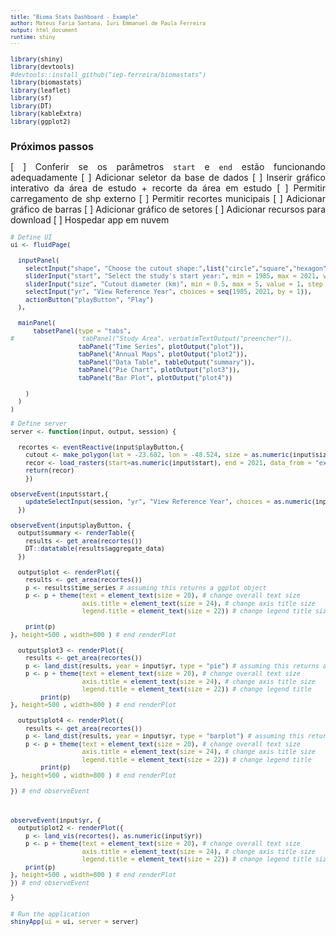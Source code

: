 ```yaml
---
title: "Bioma Stats Dashboard - Example"
author: Mateus Faria Santana, Iuri Emmanuel de Paula Ferreira
output: html_document
runtime: shiny
---
```



<style type="text/css">

body{ /* Normal  */
font-size: 14px;
}
td {  /* Table  */
font-size: 12px;
}
h1.title {
font-size: 22px;
}
h1 { /* Header 1 */
font-size: 16px;
}
h2 { /* Header 2 */
font-size: 16px;
}
h3 { /* Header 3 */
font-size: 16px;
font-family: "Times New Roman", Times, serif;
}
code.r{ /* Code block */
font-size: 10px;
}
pre { /* Code block - determines code spacing between lines */
font-size: 10px;
}
</style>


<div style="text-align: justify"> 


```r
library(shiny)
library(devtools)
#devtools::install_github("iep-ferreira/biomastats")
library(biomastats)
library(leaflet)
library(sf)
library(DT)
library(kableExtra)
library(ggplot2)
```

## Próximos passos

  [ ] Conferir se os parâmetros `start` e `end` estão funcionando adequadamente
  [ ] Adicionar seletor da base de dados
  [ ] Inserir gráfico interativo da área de estudo + recorte da área em estudo
  [ ] Permitir carregamento de shp externo
  [ ] Permitir recortes municipais
  [ ] Adicionar gráfico de barras
  [ ] Adicionar gráfico de setores
  [ ] Adicionar recursos para download
  [ ] Hospedar app em nuvem
 

```r
# Define UI
ui <- fluidPage(
  
  inputPanel(
    selectInput("shape", "Choose the cutout shape:",list("circle","square","hexagon")), 
    sliderInput("start", "Select the study's start year:", min = 1985, max = 2021, value = 1985, step = 1),
    sliderInput("size", "Cutout diameter (km)", min = 0.5, max = 5, value = 1, step = 0.1),
    selectInput("yr", "View Reference Year", choices = seq(1985, 2021, by = 1)),
    actionButton("playButton", "Play")
  ),
    
  mainPanel(
      tabsetPanel(type = "tabs",
#                  tabPanel("Study Area", verbatimTextOutput("preencher")), 
                  tabPanel("Time Series", plotOutput("plot")),
                  tabPanel("Annual Maps", plotOutput("plot2")),
                  tabPanel("Data Table", tableOutput("summary")),
                  tabPanel("Pie Chart", plotOutput("plot3")),
                  tabPanel("Bar Plot", plotOutput("plot4"))
                
    )
  )
)

# Define server 
server <- function(input, output, session) {
  
  recortes <- eventReactive(input$playButton,{
    cutout <- make_polygon(lat = -23.602, lon = -48.524, size = as.numeric(input$size), shape = input$shape)
    recor <- load_rasters(start=as.numeric(input$start), end = 2021, data_from = "example")
    return(recor)
    })
  
observeEvent(input$start,{
    updateSelectInput(session, "yr", "View Reference Year", choices = as.numeric(input$start):2021)
  })  
  
observeEvent(input$playButton, {
  output$summary <- renderTable({
    results <- get_area(recortes())
    DT::datatable(results$aggregate_data)
  })
  
  output$plot <- renderPlot({
    results <- get_area(recortes())
    p <- results$time_series # assuming this returns a ggplot object
    p <- p + theme(text = element_text(size = 20), # change overall text size
                   axis.title = element_text(size = 24), # change axis title size
                   legend.title = element_text(size = 22)) # change legend title size
    
    print(p)
}, height=500 , width=800 ) # end renderPlot
  
  output$plot3 <- renderPlot({
    results <- get_area(recortes())
    p <- land_dist(results, year = input$yr, type = "pie") # assuming this returns a ggplot object
    p <- p + theme(text = element_text(size = 20), # change overall text size
                   axis.title = element_text(size = 24), # change axis title size
                   legend.title = element_text(size = 22)) # change legend title
        print(p)
}, height=500 , width=800 ) # end renderPlot
  
  output$plot4 <- renderPlot({
    results <- get_area(recortes())
    p <- land_dist(results, year = input$yr, type = "barplot") # assuming this returns a ggplot object
    p <- p + theme(text = element_text(size = 20), # change overall text size
                   axis.title = element_text(size = 24), # change axis title size
                   legend.title = element_text(size = 22)) # change legend title
        print(p)
}, height=500 , width=800 ) # end renderPlot
  
}) # end observeEvent  

  

observeEvent(input$yr, {
  output$plot2 <- renderPlot({
    p <- land_vis(recortes(), as.numeric(input$yr))
    p <- p + theme(text = element_text(size = 20), # change overall text size
                   axis.title = element_text(size = 24), # change axis title size
                   legend.title = element_text(size = 22)) # change legend title size
    print(p)
}, height=500 , width=800 ) # end renderPlot
}) # end observeEvent  

}
```


```r
# Run the application 
shinyApp(ui = ui, server = server)
```
```r

```

</div>